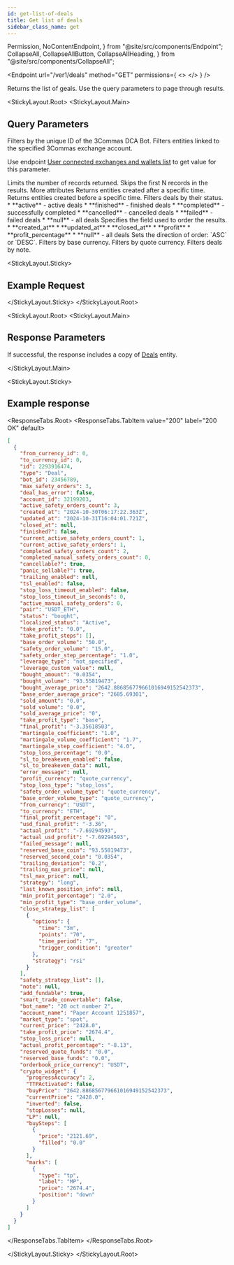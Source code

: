 ```yaml
---
id: get-list-of-deals
title: Get list of deals
sidebar_class_name: get
---
```


  Permission,
  NoContentEndpoint,
} from "@site/src/components/Endpoint";
  CollapseAll,
  CollapseAllButton,
  CollapseAllHeading,
} from "@site/src/components/CollapseAll";

<Endpoint
  url="/ver1/deals"
  method="GET"
  permissions={
    <>
      <Permission title="Permission" description="BOTS_READ" />
      <Permission title="Security" description="SIGNED" />
    </>
  }
/>

Returns the list of geals. Use the query parameters to page through results.

<Separator />

<StickyLayout.Root>
<StickyLayout.Main>

## Query Parameters

<ApiParam name='bot_id' type='integer' id="bot_id">
  Filters by the unique ID of the 3Commas DCA Bot.
</ApiParam>
<ApiParam name='account_id' type='integer' id="account_id">
  Filters entities linked to the specified 3Commas exchange account.

Use endpoint [User connected exchanges and wallets list](/account/5_list_of_connected_exchanges_and_wallets.mdx) to get value for this parameter.

</ApiParam>
<ApiParam name='limit' type='integer' id="limit">
  Limits the number of records returned.

  <ParameterRange defaultVal="50" max="1000" />
</ApiParam>
<ApiParam name='offset' type='integer' id="offset">
  Skips the first N records in the results.
</ApiParam>

<CollapseAll>
<CollapseAllHeading> More attributes <CollapseAllButton /> </CollapseAllHeading>

<CollapsibleApiParam name="from" type="string" id="from">
  Returns entities created after a specific time.
</CollapsibleApiParam>

<CollapsibleApiParam name="to" type="string" id="to">
  Returns entities created before a specific time.
</CollapsibleApiParam>

<CollapsibleApiParam name="scope" type="string" id="scope">
  Filters deals by their status.
  <ParameterRange defaultVal="null" />
  <CollapsibleNestedParams
    openName="Hide allowed values"
    collapsedName="Show allowed values"
  >
    * **active** - active deals * **finished** - finished deals * **completed**
    - successfully completed * **cancelled** - cancelled deals * **failed** -
    failed deals * **null** - all deals
  </CollapsibleNestedParams>
</CollapsibleApiParam>

<CollapsibleApiParam name='order' type='string' id="order">
  Specifies the field used to order the results.

<ParameterRange defaultVal="created_at" />

  <CollapsibleNestedParams openName="Hide allowed values" collapsedName="Show allowed values">
      * **created_at**
      * **updated_at**
      * **closed_at**
      * **profit**
      * **profit_percentage**
      * **null** - all deals
     </CollapsibleNestedParams>
</CollapsibleApiParam>
   
 <CollapsibleApiParam name='order_direction' type='string' id="order_direction">
  Sets the direction of order: `ASC` or `DESC`.

   <ParameterRange defaultVal="DESC" />
</CollapsibleApiParam>

<CollapsibleApiParam name="base" type="string" id="base">
  Filters by base currency.
</CollapsibleApiParam>

<CollapsibleApiParam name="quote" type="string" id="quote">
  Filters by quote currency.
</CollapsibleApiParam>

<CollapsibleApiParam name='note' type='string' id="note">
  Filters deals by note.
</CollapsibleApiParam>
</CollapseAll>
</StickyLayout.Main>

<StickyLayout.Sticky>

## Example Request

<NoContentEndpoint method="GET" endpoint="/ver1/deals?bot_id=23456789" />

</StickyLayout.Sticky>
</StickyLayout.Root>

<StickyLayout.Root>
<StickyLayout.Main>
## Response Parameters

If successful, the response includes a copy of [Deals](/dca-bot/deals/0_deal_entity.mdx) entity.

</StickyLayout.Main>

<StickyLayout.Sticky>

## Example response

<ResponseTabs.Root>
<ResponseTabs.TabItem value="200" label="200 OK" default>

```json
[
  {
    "from_currency_id": 0,
    "to_currency_id": 0,
    "id": 2293916474,
    "type": "Deal",
    "bot_id": 23456789,
    "max_safety_orders": 3,
    "deal_has_error": false,
    "account_id": 32199203,
    "active_safety_orders_count": 3,
    "created_at": "2024-10-30T06:17:22.363Z",
    "updated_at": "2024-10-31T16:04:01.721Z",
    "closed_at": null,
    "finished?": false,
    "current_active_safety_orders_count": 1,
    "current_active_safety_orders": 1,
    "completed_safety_orders_count": 2,
    "completed_manual_safety_orders_count": 0,
    "cancellable?": true,
    "panic_sellable?": true,
    "trailing_enabled": null,
    "tsl_enabled": false,
    "stop_loss_timeout_enabled": false,
    "stop_loss_timeout_in_seconds": 0,
    "active_manual_safety_orders": 0,
    "pair": "USDT_ETH",
    "status": "bought",
    "localized_status": "Active",
    "take_profit": "0.0",
    "take_profit_steps": [],
    "base_order_volume": "50.0",
    "safety_order_volume": "15.0",
    "safety_order_step_percentage": "1.0",
    "leverage_type": "not_specified",
    "leverage_custom_value": null,
    "bought_amount": "0.0354",
    "bought_volume": "93.55819473",
    "bought_average_price": "2642.886856779661016949152542373",
    "base_order_average_price": "2685.69301",
    "sold_amount": "0.0",
    "sold_volume": "0.0",
    "sold_average_price": "0",
    "take_profit_type": "base",
    "final_profit": "-3.35618503",
    "martingale_coefficient": "1.0",
    "martingale_volume_coefficient": "1.7",
    "martingale_step_coefficient": "4.0",
    "stop_loss_percentage": "0.0",
    "sl_to_breakeven_enabled": false,
    "sl_to_breakeven_data": null,
    "error_message": null,
    "profit_currency": "quote_currency",
    "stop_loss_type": "stop_loss",
    "safety_order_volume_type": "quote_currency",
    "base_order_volume_type": "quote_currency",
    "from_currency": "USDT",
    "to_currency": "ETH",
    "final_profit_percentage": "0",
    "usd_final_profit": "-3.36",
    "actual_profit": "-7.69294593",
    "actual_usd_profit": "-7.69294593",
    "failed_message": null,
    "reserved_base_coin": "93.55819473",
    "reserved_second_coin": "0.0354",
    "trailing_deviation": "0.2",
    "trailing_max_price": null,
    "tsl_max_price": null,
    "strategy": "long",
    "last_known_position_info": null,
    "min_profit_percentage": "2.0",
    "min_profit_type": "base_order_volume",
    "close_strategy_list": [
      {
        "options": {
          "time": "3m",
          "points": "70",
          "time_period": "7",
          "trigger_condition": "greater"
        },
        "strategy": "rsi"
      }
    ],
    "safety_strategy_list": [],
    "note": null,
    "add_fundable": true,
    "smart_trade_convertable": false,
    "bot_name": "20 oct number 2",
    "account_name": "Paper Account 1251857",
    "market_type": "spot",
    "current_price": "2428.0",
    "take_profit_price": "2674.4",
    "stop_loss_price": null,
    "actual_profit_percentage": "-8.13",
    "reserved_quote_funds": "0.0",
    "reserved_base_funds": "0.0",
    "orderbook_price_currency": "USDT",
    "crypto_widget": {
      "progressAccuracy": 2,
      "TTPАctivated": false,
      "buyPrice": "2642.886856779661016949152542373",
      "currentPrice": "2428.0",
      "inverted": false,
      "stopLosses": null,
      "LP": null,
      "buySteps": [
        {
          "price": "2121.69",
          "filled": "0.0"
        }
      ],
      "marks": [
        {
          "type": "tp",
          "label": "MP",
          "price": "2674.4",
          "position": "down"
        }
      ]
    }
  }
]
```

</ResponseTabs.TabItem>
</ResponseTabs.Root>

</StickyLayout.Sticky>
</StickyLayout.Root>
